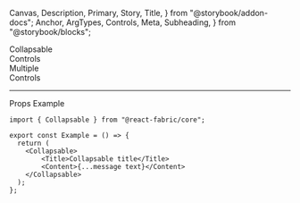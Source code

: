   Canvas,
  Description,
  Primary,
  Story,
  Title,
} from "@storybook/addon-docs";
  Anchor,
  ArgTypes,
  Controls,
  Meta,
  Subheading,
} from "@storybook/blocks";

<Meta of={CollapsableStories} />

<Title>Collapsable</Title>

<Anchor storyId="Collapsable">
  <div className="hidden-anchor">
    <Subheading>Collapsable</Subheading>
  </div>
</Anchor>

<Description of={Collapsable} />

<Primary />

<Collapsable className="control-panel">
  <div>Controls</div>
  <Controls of={CollapsableStories._Collapsable} />
</Collapsable>

<Anchor storyId="withlegend">
  <Subheading>Multiple</Subheading>
</Anchor>
<Description of={CollapsableStories.Multiple} />
<Canvas withToolbar of={CollapsableStories.Multiple} />
<Collapsable className="control-panel">
  <div>Controls</div>
  <Controls of={CollapsableStories.Multiple} />
</Collapsable>

<hr />

<Anchor storyId="props">
  <Subheading>Props</Subheading>
</Anchor>

<ArgTypes sort="requiredFirst" />

<Anchor storyId="sample">
  <Subheading>Example</Subheading>
</Anchor>

```tsx
import { Collapsable } from "@react-fabric/core";

export const Example = () => {
  return (
    <Collapsable>
        <Title>Collapsable title</Title>
        <Content>{...message text}</Content>
    </Collapsable>
  );
};
```
